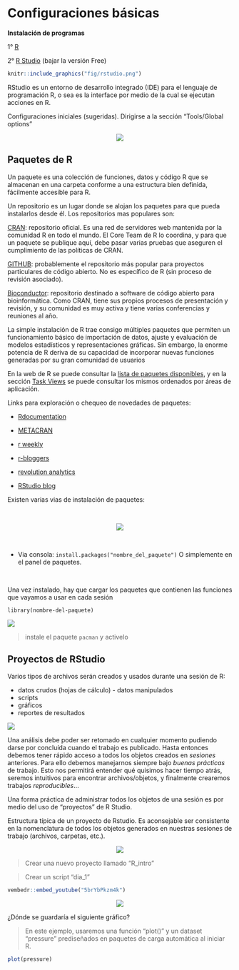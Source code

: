 # Configuraciones básicas {#config}

<b>Instalación de programas</b>

1° [R](https://cran.r-project.org/)

2° [R Studio](https://www.rstudio.com/products/rstudio/download/) (bajar la versión Free)

```r
knitr::include_graphics("fig/rstudio.png")
```

RStudio es un entorno de desarrollo integrado (IDE) para el lenguaje de programación R, o sea es la interface por medio de la cual se ejecutan acciones en R.

Configuraciones iniciales (sugeridas). Dirigirse a la sección "Tools/Global options"

<center>

![](fig/rstudio_config1.png)

</center>

## Paquetes de R {.unnumbered}

Un paquete es una colección de funciones, datos y código R que se almacenan en una carpeta conforme a una estructura bien definida, fácilmente accesible para R.

Un repositorio es un lugar donde se alojan los paquetes para que pueda instalarlos desde él. Los repositorios mas populares son:

[CRAN](https://cran.r-project.org/): repositorio oficial. Es una red de servidores web mantenida por la comunidad R en todo el mundo. El Core Team de R lo coordina, y para que un paquete se publique aquí, debe pasar varias pruebas que aseguren el cumplimiento de las políticas de CRAN.

[GITHUB](https://github.com/): probablemente el repositorio más popular para proyectos particulares de código abierto. No es específico de R (sin proceso de revisión asociado).

[Bioconductor](https://www.bioconductor.org/): repositorio destinado a software de código abierto para bioinformática. Como CRAN, tiene sus propios procesos de presentación y revisión, y su comunidad es muy activa y tiene varias conferencias y reuniones al año.

La simple instalación de R trae consigo múltiples paquetes que permiten un funcionamiento básico de importación de datos, ajuste y evaluación de modelos estadísticos y representaciones gráficas. Sin embargo, la enorme potencia de R deriva de su capacidad de incorporar nuevas funciones generadas por su gran comunidad de usuarios

En la web de R se puede consultar la [lista de paquetes disponibles](https://cran.r-project.org/web/packages/available_packages_by_date.html), y en la sección [Task Views](https://cran.r-project.org/web/views/) se puede consultar los mismos ordenados por áreas de aplicación.

::: {#box1 .blue-box}
Links para exploración o chequeo de novedades de paquetes:

-   [Rdocumentation](https://www.rdocumentation.org)

-   [METACRAN](https://www.r-pkg.org/)

-   [r weekly](https://rweekly.org/)

-   [r-bloggers](https://www.r-bloggers.com/)

-   [revolution analytics](https://blog.revolutionanalytics.com/)

-   [RStudio blog](https://blog.rstudio.com/categories/packages)
:::

Existen varias vias de instalación de paquetes:

</br>

<center>

![](fig/install.packages.png)

</center>

</br>

-   Via consola: `install.packages("nombre_del_paquete")` O simplemente en el panel de paquetes.

</br>

::: blue-box
Una vez instalado, hay que cargar los paquetes que contienen las funciones que vayamos a usar en cada sesión
:::

`library(nombre-del-paquete)`

![](fig/bulb.jpeg)

> instale el paquete `pacman` y activelo

## Proyectos de RStudio {.unnumbered}

Varios tipos de archivos serán creados y usados durante una sesión de R:

-   datos crudos (hojas de cálculo) - datos manipulados
-   scripts
-   gráficos
-   reportes de resultados

![](fig/workflow_completo.png)

Una análisis debe poder ser retomado en cualquier momento pudiendo darse por concluída cuando el trabajo es publicado. Hasta entonces debemos tener rápido acceso a todos los objetos creados en *sesiones* anteriores. Para ello debemos manejarnos siempre bajo *buenas prácticas* de trabajo. Esto nos permitirá entender qué quisimos hacer tiempo atrás, seremos intuitivos para encontrar archivos/objetos, y finalmente crearemos trabajos *reproducibles*...

Una forma práctica de administrar todos los objetos de una sesión es por medio del uso de "proyectos" de R Studio.

Estructura típica de un proyecto de Rstudio. Es aconsejable ser consistente en la nomenclatura de todos los objetos generados en nuestras sesiones de trabajo (archivos, carpetas, etc.).

<center>

![](fig/folders.png)

</center>

> Crear una nuevo proyecto llamado "R_intro"

> Crear un script "dia_1"

```r
vembedr::embed_youtube("5brYbPkzm4k")
```

<center>

![](fig/scripts.png)

</center>

¿Dónde se guardaría el siguiente gráfico?

> En este ejemplo, usaremos una función "plot()" y un dataset "pressure" prediseñados en paquetes de carga automática al iniciar R.

```r
plot(pressure)
```
